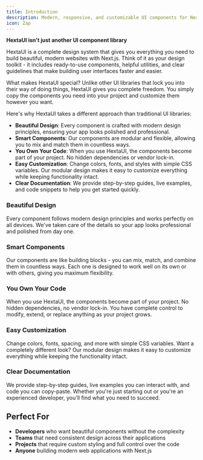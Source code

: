 ```yaml
---
title: Introduction
description: Modern, responsive, and customizable UI components for Next.js. Copy, adapt, and personalize them.
icon: Zap
---
```


**HextaUI isn't just another UI component library**

HextaUI is a complete design system that gives you everything you need to build beautiful, modern websites with Next.js. Think of it as your design toolkit - it includes ready-to-use components, helpful utilities, and clear guidelines that make building user interfaces faster and easier.

What makes HextaUI special? Unlike other UI libraries that lock you into their way of doing things, HextaUI gives you complete freedom. You simply copy the components you need into your project and customize them however you want.

Here's why HextaUI takes a different approach than traditional UI libraries:

- **Beautiful Design**: Every component is crafted with modern design principles, ensuring your app looks polished and professional.
- **Smart Components**: Our components are modular and flexible, allowing you to mix and match them in countless ways.
- **You Own Your Code**: When you use HextaUI, the components become part of your project. No hidden dependencies or vendor lock-in.
- **Easy Customization**: Change colors, fonts, and styles with simple CSS variables. Our modular design makes it easy to customize everything while keeping functionality intact.
- **Clear Documentation**: We provide step-by-step guides, live examples, and code snippets to help you get started quickly.

### Beautiful Design

Every component follows modern design principles and works perfectly on all devices. We've taken care of the details so your app looks professional and polished from day one.

### Smart Components

Our components are like building blocks - you can mix, match, and combine them in countless ways. Each one is designed to work well on its own or with others, giving you maximum flexibility.

### You Own Your Code

When you use HextaUI, the components become part of your project. No hidden dependencies, no vendor lock-in. You have complete control to modify, extend, or replace anything as your project grows.

### Easy Customization

Change colors, fonts, spacing, and more with simple CSS variables. Want a completely different look? Our modular design makes it easy to customize everything while keeping the functionality intact.

### Clear Documentation

We provide step-by-step guides, live examples you can interact with, and code you can copy-paste. Whether you're just starting out or you're an experienced developer, you'll find what you need to succeed.

## Perfect For

- **Developers** who want beautiful components without the complexity
- **Teams** that need consistent design across their applications
- **Projects** that require custom styling and full control over the code
- **Anyone** building modern web applications with Next.js
